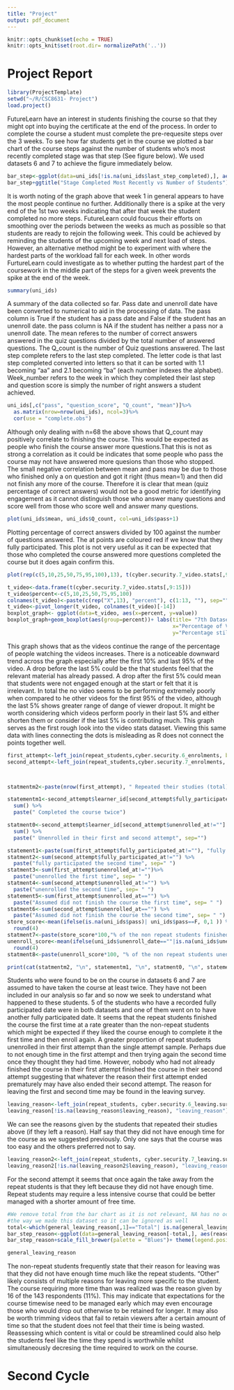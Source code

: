 ```yaml
---
title: "Project"
output: pdf_document
---
```


```r
knitr::opts_chunk$set(echo = TRUE)
knitr::opts_knit$set(root.dir= normalizePath('..'))
```


# Project Report

```r
library(ProjectTemplate)
setwd("~/R/CSC8631- Project")
load.project()
```

FutureLearn have an interest in students finishing the course so that they might opt into buying the certificate at the end of the process. In order to complete the course a student must complete the pre-requesite steps over the 3 weeks. To see how far students get in the course we plotted a bar chart of the course steps against the number of students who's most recently completed stage was that step (See figure below). We used datasets 6 and 7 to achieve the figure immediately below.

```r
bar_step<-ggplot(data=uni_ids[!is.na(uni_ids$last_step_completed),], aes(last_step_completed, fill=as.character(week_number)))
bar_step+ggtitle("Stage Completed Most Recently vs Number of Students") + labs(x="Stage Completed Most Recently", y="Number of Students")+ theme(axis.text.x = element_text(angle = 90, hjust = 1))+ scale_fill_discrete(name="Week:")+geom_bar() #scale_fill_manual uni_ids$last_step_completed
```

It is worth noting of the graph above that week 1 in general appears to have the most people continue no further. Additionally there is a spike at the very end of the 1st two weeks indicating that after that week the student completed no more steps. FutureLearn could foucus their efforts on smoothing over the periods between the weeks as much as possible so that students are ready to rejoin the following week. This could be achieved by reminding the students of the upcoming week and next load of steps. However, an alternative method might be to experiment with where the hardest parts of the workload fall for each week. In other words FurtureLearn could investigate as to whether putting the hardest part of the coursework  in the middle part of the steps for a given week prevents the spike at the end of the week. 

```r
summary(uni_ids)
```
A summary of the data collected so far. Pass date and unenroll date have been converted to numerical to aid in the processing of data. The pass column is True if the student has a pass date and False if the student has an unenroll date. the pass column is NA if the student has neither a pass nor a unenroll date. The mean referes to the number of correct answers answered in the quiz questions divided by the total number of answered questions. The Q_count is the number of Quiz questions answered. The last step complete refers to the last step completed. The letter code is that last step completed converted into letters so that it can be sorted with 1.1 becoming "aa" and 2.1 becoming "ba" (each number indexes the alphabet). Week_number refers to the week in which they completed their last step and question score is simply the number of right answers a student achieved.

```r
uni_ids[,c("pass", "question_score", "Q_count", "mean")]%>%
  as.matrix(nrow=nrow(uni_ids), ncol=3)%>%
  cor(use = "complete.obs")
```
Although only dealing with n=68 the above shows that Q_count may positively correlate to finishing the course. This would be expected as people who finish the course answer more questions.That this is not as strong a correlation as it could be indicates that some people who pass the course may not have answered more quesions than those who stopped. The small negative correlation between mean and pass may be due to those who finished only a on question and got it right (thus mean=1) and then did not finish any more of the course. Therefore it is clear that mean (quiz percentage of correct answers) would not be a good metric for identifying engagement as it cannot distinguish those who answer many questions and score well from those who score well and answer many questions.

```r
plot(uni_ids$mean, uni_ids$Q_count, col=uni_ids$pass+1)
```
Plotting percentage of correct answers divided by 100 against the number of questions answered. The at points are coloured red if we know that they fully participated. This plot is not  very useful as it can be expected that those who completed the course answered more questions completed the course but it does again confirm this.

```r
plot(rep(c(5,10,25,50,75,95,100),13), t(cyber.security.7_video.stats[,9:15]),  type="p", col=1:13, ylab= "Percentage still Viewing- %", xlab = "Percentage of Video Watched- %", main= "7th Dataset Video Stats Watchtime vs Students Still Watching")
```
```r
t_video<-data.frame(t(cyber.security.7_video.stats[,9:15]))
t_video$percent<-c(5,10,25,50,75,95,100)
colnames(t_video)<-paste(c(rep("X",13), "percent"), c(1:13, ""), sep="")
t_video<-pivot_longer(t_video, colnames(t_video)[-14])
boxplot_graph<- ggplot(data=t_video, aes(x=percent, y=value))
boxplot_graph+geom_boxplot(aes(group=percent))+ labs(title= "7th Dataset Video Stats Watchtime vs Students Still Watching Boxplot and Linear Regression",
                                                     x="Percentage of Video Watched- %",
                                                     y="Percentage still Viewing- %")+geom_smooth(method=lm, formula=y~x)
```

This graph shows that as the videos continue the range of the percentage of people watching the videos increases. There is a noticeable downward trend across the graph especially after the first 10% and last 95% of the video. A drop before the last 5% could be the that students feel that the relevant material has already passed. A drop after the first 5% could mean that students were not engaged enough at the start or felt that it is irrelevant. In total the no video seems to be performing extremely poorly when compared to he other videos for the first 95% of the video, although the last 5% shows greater range of dange of viewer dropout. It might be worth considering which videos perform poorly in their last 5% and either shorten them or consider if the last 5% is contributing much. This graph serves as the first rough look into the video stats dataset. Viewing this same data with lines connecting the dots is misleading as R does not connect the points together well. 

```r
first_attempt<-left_join(repeat_students,cyber.security.6_enrolments, by=c("learner_id"))
second_attempt<-left_join(repeat_students,cyber.security.7_enrolments, by=c("learner_id"))



statmentm2<-paste(nrow(first_attempt), " Repeated their studies (total)")

statementm1<-second_attempt$learner_id[second_attempt$fully_participated_at!=""] %in% first_attempt$learner_id[first_attempt$fully_participated_at!=""] %>%
  sum() %>%
  paste(" Completed the course twice") 

statment0<-second_attempt$learner_id[second_attempt$unenrolled_at!=""] %in% first_attempt$learner_id[first_attempt$unenrolled_at!=""] %>%
  sum() %>%
  paste(" Unenrolled in their first and second attempt", sep="")

statement1<-paste(sum(first_attempt$fully_participated_at!=""), "fully participated the first time", sep=" ")
statment2<-sum(second_attempt$fully_participated_at!="") %>%
  paste("fully participated the second time", sep=" ")
statment3<-sum(first_attempt$unenrolled_at!="")%>%
  paste("unenrolled the first time", sep= " ")
statment4<-sum(second_attempt$unenrolled_at!="") %>%
  paste("unenrolled the second time", sep= " ")
statement5<-sum(first_attempt$unenrolled_at=="") %>%
  paste("Assumed did not finish the course the first time", sep= " ")
statment6<-sum(second_attempt$unenrolled_at=="") %>%
  paste("Assumed did not finish the course the second time", sep= " ")
store_score<-mean(ifelse(is.na(uni_ids$pass)| uni_ids$pass==F, 0,1 )) %>%
  round(4)
statment7<-paste(store_score*100,"% of the non repeat students finished the course", sep="")
unenroll_score<-mean(ifelse(uni_ids$unenroll_date==""|is.na(uni_ids$unenroll_date), 0,1 )) %>%
  round(4)
statment8<-paste(unenroll_score*100, "% of the non repeat students unenrolled from the course", sep="" )

print(cat(statmentm2, "\n", statementm1, "\n", statment0, "\n", statement1, "\n", statment2, "\n", statment3, "\n", statment4, "\n", statement5, "\n", statment6, "\n", statment7, "\n", statment8, "\n"))
```
Students who were found to be on the course in datasets 6 and 7 are assumed to have taken the course at least twice. They have not been included in our analysis so far and so now we seek to understand what happened to these students. 5 of the students who have a recorded fully participated date were in both datasets and one of them went on to have another fully participated date. It seems that the repeat students finished the course the first time at a rate greater than the non-repeat students which might be expected if they liked the course enough to complete it the first time and then enroll again. A greater proportion of repeat students unenrolled in their first attempt than the single attempt sample. Perhaps due to not enough time in the first attempt and then trying again the second time once they thought they had time. However, nobody who had not already finished the course in their first attempt finished the course in their second attempt suggesting that whatever the reason their first attempt ended prematurely may have also ended their second attempt. The reason for leaving the first and second time may be found in the leaving survey.

```r
leaving_reason<-left_join(repeat_students, cyber.security.6_leaving.survey.responses, by=c("learner_id"))
leaving_reason[!is.na(leaving_reason$leaving_reason), "leaving_reason"]
```
We can see the reasons given by the students that repeated their studies above (if they left a reason). Half say that they did not have enough time for the course as we suggested previously. Only one says that the course was too easy and the others preferred not to say.

```r
leaving_reason2<-left_join(repeat_students, cyber.security.7_leaving.survey.responses, by=c("learner_id"))
leaving_reason2[!is.na(leaving_reason2$leaving_reason), "leaving_reason"]
```
For the second attempt it seems that once again the take away from the repeat students is that they left because they did not have enough time. Repeat students may require a less intensive course that could be better managed with a shorter amount of free time.

```r
#We remove total from the bar chart as it is not relevant, NA has no occurrences due to
#the way we made this dataset so it can be ignored as well
total<-which(general_leaving_reason[,1]=="Total"| is.na(general_leaving_reason[,1]))
bar_step_reason<-ggplot(data=general_leaving_reason[-total,], aes(reasons, frequency, fill=reasons))
bar_step_reason+scale_fill_brewer(palette = "Blues")+ theme(legend.position = "none",axis.text.x = element_text(debug = NULL))+ geom_col()+coord_flip()+ labs(title="Single Attempt Students Reasons for Leaving" ,x="Reasons", y="Frequency")

```
```r
general_leaving_reason
```
The non-repeat students frequently state that their reason for leaving was that they did not have enough time much like the repeat students. "Other" likely consists of multiple reasons for leaving more specific to the student. The course requiring more time than was realized was the reason given by 16 of the 143 respondents (11%). This may indicate that expectations for the course timewise need to be managed early which may even encourage those who would drop out otherwise to be retained for longer. It may also be worth trimming videos that fail to retain viewers after a certain amount of time so that the student does not feel that their time is being wasted. Reassessing which content is vital or could be streamlined could also help the students feel like the time they spend is worthwhile whilst simultaneously decresing the time required to work on the course.

# Second Cycle

